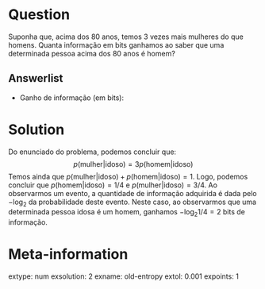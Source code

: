 Question
========
<!--
source: https://www.cl.cam.ac.uk/teaching/1920/InfoTheory/Exercises1-4_with_Solns.pdf
-->

Suponha que, acima dos 80 anos, temos 3 vezes mais mulheres do que homens.
Quanta informação em bits ganhamos ao saber que uma determinada pessoa acima dos 80 anos é homem?

Answerlist
---------------
* Ganho de informação (em bits):

Solution
========
Do enunciado do problema, podemos concluir que:
$$
p(\text{mulher}|\text{idoso}) = 3 p(\text{homem}|\text{idoso})
$$
Temos ainda que $p(\text{mulher}|\text{idoso}) + p(\text{homem}|\text{idoso}) = 1$. Logo,
podemos concluir que $p(\text{homem}|\text{idoso}) = 1/4$ e $p(\text{mulher}|\text{idoso}) = 3/4$.
Ao observarmos um evento, a quantidade de informação adquirida é dada pelo
$-\log_2$ da probabilidade deste evento. 
Neste caso, ao observarmos que uma determinada pessoa idosa é um homem,
ganhamos $-\log_2 1/4 = 2$ bits de informação.

<!--
Answerlist
----------
* 2
-->


Meta-information
================
extype: num
exsolution: 2
exname: old-entropy
extol: 0.001
expoints: 1

